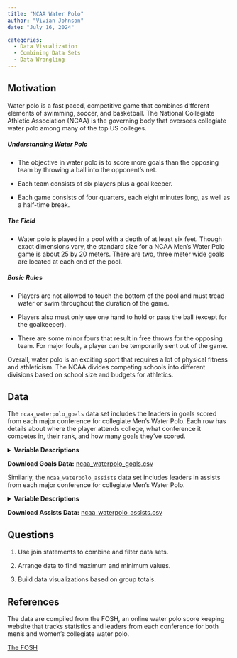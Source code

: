 ```yaml
---
title: "NCAA Water Polo"
author: "Vivian Johnson" 
date: "July 16, 2024" 

categories:
  - Data Visualization
  - Combining Data Sets
  - Data Wrangling 
---
```


## Motivation
 
Water polo is a fast paced, competitive game that combines different elements of swimming, soccer, and basketball. The National Collegiate Athletic Association (NCAA) is the governing body that oversees collegiate water polo among many of the top US colleges. 

##### Understanding Water Polo

* The objective in water polo is to score more goals than the opposing team by throwing a ball into the opponent's net. 

* Each team consists of six players plus a goal keeper. 

* Each game consists of four quarters, each eight minutes long, as well as a half-time break. 

##### The Field 

* Water polo is played in a pool with a depth of at least six feet. Though exact dimensions vary, the standard size for a NCAA Men's Water Polo game is about 25 by 20 meters. There are two, three meter wide goals are located at each end of the pool. 

##### Basic Rules 

* Players are not allowed to touch the bottom of the pool and must tread water or swim throughout the duration of the game. 

* Players also must only use one hand to hold or pass the ball (except for the goalkeeper).

* There are some minor fours that result in free throws for the opposing team. For major fouls, a player can be temporarily sent out of the game. 


Overall, water polo is an exciting sport that requires a lot of physical fitness and athleticism. The NCAA divides competing schools into different divisions based on school size and budgets for athletics. 

## Data

The `ncaa_waterpolo_goals` data set includes the leaders in goals scored from each major conference for collegiate Men's Water Polo. Each row has details about where the player attends college, what conference it competes in, their rank, and how many goals they've scored. 

<details>

<summary><b>Variable Descriptions</b></summary>

| Variable         | Description                                                |
|------------------|------------------------------------------------------------|
| Conference       | Conference the school is a part of                         |
| Leader Rank      | Individual Ranking in the conference                       |
| Name             | Player Name                                                |
| Team             | University player attends                                  |
| Goals            | Number of goals scored by that player in the 2023 season   |

</details>

**Download Goals Data:** [ncaa_waterpolo_goals.csv](ncaa_waterpolo_goals.csv){target="_blank"}


Similarly, the `ncaa_waterpolo_assists` data set includes leaders in assists from each major conference for collegiate Men's Water Polo. 

<details>

<summary><b>Variable Descriptions </b></summary>

| Variable         | Description                                                |
|------------------|------------------------------------------------------------|
| Conference       | Conference the school is a part of                         |
| Leader Rank      | Individual Ranking in the conference                       |
| Name             | Player Name                                                |
| Team             | University player attends                                  |
| Assists          | Number of assists scored by that player in the 2023 season |

</details>


**Download Assists Data:** [ncaa_waterpolo_assists.csv](ncaa_waterpolo_assists.csv){target="_blank"}

## Questions

1. Use join statements to combine and filter data sets.

2. Arrange data to find maximum and minimum values.

3. Build data visualizations based on group totals. 

## References

The data are compiled from the FOSH, an online water polo score keeping website that tracks statistics and leaders from each conference for both men's and women's collegiate water polo. 

[The FOSH](https://www.thefosh.net/league/1/M?year=2023){target="_blank"}


